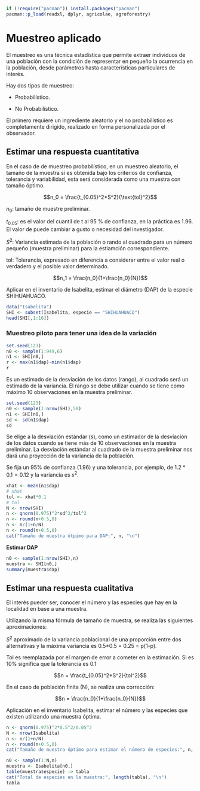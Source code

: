 
```r
if (!require("pacman")) install.packages("pacman")
pacman::p_load(readxl, dplyr, agricolae, agroforestry)
```

# Muestreo aplicado

El muestreo es una técnica estadística que permite extraer individuos de una población con la condición de representar en pequeño la ocurrencia en la población, desde parámetros hasta características particulares de interés.

Hay dos tipos de muestreo: 

- Probabilístico.

- No Probabilístico.

El primero requiere un ingrediente aleatorio y el no probabilístico es completamente dirigido, realizado en forma personalizada por el observador.

## Estimar una respuesta cuantitativa

En el caso de de muestreo probabilístico, en un muestreo aleatorio, el tamaño de la muestra si es obtenida bajo los criterios de confianza, tolerancia y variabilidad, esta será considerada como una muestra con tamaño óptimo.

$$n_0 = \frac{t_{0.05}^2*S^2}{\text{tol}^2}$$

$n_0$: tamaño de muestre preliminar.

$t_{0.05}$: es el valor del cuantil de t al 95 % de confianza, en la práctica es 1.96. El valor de \alfa puede cambiar a gusto o necesidad del investigador.

$S^2$: Variancia estimada de la población o rando al cuadrado para un número pequeño (muestra preliminar) para la estiamción correspondiente.

tol: Tolerancia, expresado en diferencia a considerar entre el valor real o verdadero y el posible valor determinado.

$$n_1 = \frac{n_0}{1+\frac{n_0}{N}}$$

Aplicar en el inventario de Isabelita, estimar el diámetro (DAP) de la especie SHIHUAHUACO.

```r
data("Isabelita")
SHI <- subset(Isabelita, especie == "SHIHUAHUACO")
head(SHI[,1:10])
```

### Muestreo piloto para tener una idea de la variación

```r
set.seed(123)
n0 <- sample(1:949,6)
n1 <- SHI[n0,]
r <- max(n1$dap)-min(n1$dap)
r
```

Es un estimado de la desviación de los datos (rango), al cuadrado será un estimado de la variancia. El rango se debe utilizar cuando se tiene como máximo 10 observaciones en la muestra preliminar.

```r
set.seed(123)
n0 <- sample(1:nrow(SHI),50)
n1 <- SHI[n0,]
sd <- sd(n1$dap)
sd
```

Se elige a la desviación estándar ($s$), como un estimador de la desviación de los datos cuando se tiene más de 10 observaciones en la muestra preliminar. La desviación estándar al cuadrado de la muestra preliminar nos dará una proyección de la variancia de la población.

Se fija un $95\%$ de confianza (1.96) y una tolerancia, por ejemplo, de $1.2*0.1=0.12$ y la variancia es $s^2$.

```r
xhat <- mean(n1$dap)
# xhat
tol <- xhat*0.1
# tol
N <- nrow(SHI)
n <- qnorm(0.975)^2*sd^2/tol^2
n <- round(n+0.5,0)
n <- n/(1+n/N)
n <- round(n+0.5,0)
cat("Tamaño de muestra ótpimo para DAP:", n, "\n")
```

**Estimar DAP**

```r
n0 <- sample(1:nrow(SHI),n)
muestra <- SHI[n0,]
summary(muestra$dap)
```

## Estimar una respuesta cualitativa

El interés pueder ser, conocer el número y las especies que hay en la localidad en base a una muestra.

Utilizando la misma fórmula de tamaño de muestra, se realiza las siguientes aproximaciones:

$S^2$ aproximado de la variancia poblacional de una proporción entre dos alternativas y la máxima variancia es 0.5*0.5 = 0.25 = p(1-p).

Tol es reemplazada por el margen de error a cometer en la estimación. Si es $10\%$ significa que la tolerancia es $0.1$

$$n = \frac{t_{0.05}^2*S^2}{tol^2}$$

En el caso de población finita (N), se realiza una corrección:

$$n = \frac{n_0}{1+\frac{n_0}{N}}$$

Aplicación en el inventario Isabelita, estimar el número y las especies que existen utilizando una muestra óptima.

```r
n <- qnorm(0.975)^2*0.5^2/0.05^2
N <- nrow(Isabelita)
n <- n/(1+n/N)
n <- round(n+0.5,0)
cat("Tamaño de muestra óptimo para estimar el número de especies:", n, "\n")
```

```r
n0 <- sample(1:N,n)
muestra <- Isabelita[n0,]
table(muestra$especie) -> tabla
cat("Total de especies en la muestra:", length(tabla), "\n")
tabla
```
